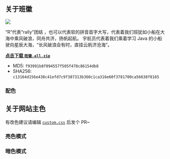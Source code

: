 
## 关于班徽

![](/img/班徽.svg)

“R”代表“rally”团结 ，也可以代表软的拼音首字大写，代表着我们班犹如小船在大海中乘风破浪，同舟共济，扬帆起航。
宇航员代表着我们乘着学习 Java 的小船驶向星辰大海，“长风破浪会有时，直挂云帆济沧海”。

**[点击下载 `班徽.all.zip`](/file/班徽.all.zip)**

- MD5: `f93991b8f094557f505f478c86154db8`
- SHA256: `c13164d156e438c41efd7c9f387313b360c1ca316e60f3781700ca56638f8165`

### 配色

<Color color="#00b1ff" />
<Color color="#0040bf" />
<Color color="#ffff00" />
<Color color="#aaaaaa" />

## 关于网站主色

有改色建议请编辑 [`custom.css`](https://github.com/Yue-plus/JVTC.Yue.Zone/blob/main/src/css/custom.css)
后发个 PR~

### 亮色模式

<Color color="#000c25" />
<Color color="#001d59" />
<Color color="#002e8c" />
<Color color="#0040bf" />
<Color color="#004ce5" />
<Color color="#0043ff" />
<Color color="#0032ff" />

### 暗色模式

<Color color="#002231" />
<Color color="#004665" />
<Color color="#006a99" />
<Color color="#008ecc" />
<Color color="#00a8f2" />
<Color color="#00a0ff" />
<Color color="#008fff" />